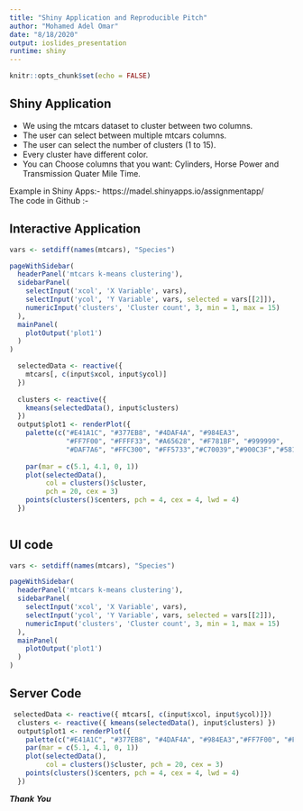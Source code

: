 ```yaml
---
title: "Shiny Application and Reproducible Pitch"
author: "Mohamed Adel Omar"
date: "8/18/2020"
output: ioslides_presentation
runtime: shiny
---
```


```r
knitr::opts_chunk$set(echo = FALSE)
```

<!-- ## Assignment  -->

<!-- - Write a shiny application with associated supporting documentation.   -->
<!-- - The documentation should be thought of as whatever a user will need to get started using your application.   -->
<!-- - Deploy the application on Rstudio's shiny server.   -->
<!-- - Share the application link by pasting it into the provided text box.    -->
<!-- - Share your server.R and ui.R code on github document.   -->

## Shiny Application 

- We using the mtcars dataset to cluster between two columns.  
- The user can select between multiple mtcars columns.  
- The user can select the number of clusters (1 to 15).  
- Every cluster have different color.   
- You can Choose columns  that you want: Cylinders, Horse Power and Transmission Quater Mile Time.  
  
Example in Shiny Apps:- https://madel.shinyapps.io/assignmentapp/    
The code in Github :- 

## Interactive Application

```r

vars <- setdiff(names(mtcars), "Species")

pageWithSidebar(
  headerPanel('mtcars k-means clustering'),
  sidebarPanel(
    selectInput('xcol', 'X Variable', vars),
    selectInput('ycol', 'Y Variable', vars, selected = vars[[2]]),
    numericInput('clusters', 'Cluster count', 3, min = 1, max = 15)
  ),
  mainPanel(
    plotOutput('plot1')
  )
)

  selectedData <- reactive({
    mtcars[, c(input$xcol, input$ycol)]
  })
  
  clusters <- reactive({
    kmeans(selectedData(), input$clusters)
  })
  output$plot1 <- renderPlot({
    palette(c("#E41A1C", "#377EB8", "#4DAF4A", "#984EA3",
              "#FF7F00", "#FFFF33", "#A65628", "#F781BF", "#999999",
              "#DAF7A6", "#FFC300", "#FF5733","#C70039","#900C3F","#581845"))
    
    par(mar = c(5.1, 4.1, 0, 1))
    plot(selectedData(),
         col = clusters()$cluster,
         pch = 20, cex = 3)
    points(clusters()$centers, pch = 4, cex = 4, lwd = 4)
  })
  

```


##  UI code 

```r

vars <- setdiff(names(mtcars), "Species")

pageWithSidebar(
  headerPanel('mtcars k-means clustering'),
  sidebarPanel(
    selectInput('xcol', 'X Variable', vars),
    selectInput('ycol', 'Y Variable', vars, selected = vars[[2]]),
    numericInput('clusters', 'Cluster count', 3, min = 1, max = 15)
  ),
  mainPanel(
    plotOutput('plot1')
  )
)
```

## Server Code
```r
 selectedData <- reactive({ mtcars[, c(input$xcol, input$ycol)]})
  clusters <- reactive({ kmeans(selectedData(), input$clusters) })
  output$plot1 <- renderPlot({
    palette(c("#E41A1C", "#377EB8", "#4DAF4A", "#984EA3","#FF7F00", "#FFFF33", "#A65628", "#F781BF","#999999","#DAF7A6", "#FFC300", "#FF5733","#C70039", "#900C3F","#581845"))
    par(mar = c(5.1, 4.1, 0, 1))
    plot(selectedData(),
         col = clusters()$cluster, pch = 20, cex = 3)
    points(clusters()$centers, pch = 4, cex = 4, lwd = 4)
  })
```
**$Thank$**      **$You$**

